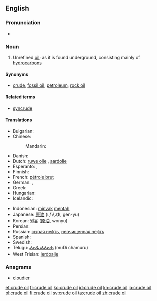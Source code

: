 {{wikipedia}}
==English==

===Pronunciation===
* {{audio|En-uk-crude oil.ogg|Audio (UK)}}

===Noun===
{{en-noun|head=[[crude]] [[oil]]|-}}

# Unrefined [[oil]]; as it is found underground, consisting mainly of [[hydrocarbon]]s

====Synonyms====
* {{sense|Unrefined oil}} [[crude]], [[fossil oil]], [[petroleum]], [[rock oil]]

====Related terms====
* [[syncrude]]

====Translations====
{{trans-top|unrefined oil}}
* Bulgarian: {{t-|bg|суров петрол}}
* Chinese: 
*: Mandarin: {{t|cmn|原油|tr=yuányóu|sc=Hani}}
* Danish: {{t|da|råolie|c}}
* Dutch: [[ruwe olie]] {{f}}, [[aardolie]] {{f}}
* Esperanto: {{t-|eo|nafto}}, {{t-|eo|krud petrolo}}
* Finnish: {{t+|fi|raakaöljy}}
* French: [[pétrole brut]] {{m}}
* German: {{t+|de|Rohöl|n}}, {{t+|de|Erdöl|n}}
* Greek: {{t-|el|αργό πετρέλαιο|n|tr=argó petrélaio}}
* Hungarian: {{t+|hu|nyersolaj}}
* Icelandic: {{t-|is|hráolía|f}}
{{trans-mid}}
* Indonesian: [[minyak]] [[mentah]]
* Japanese: [[原油]] (げんゆ, gen-yu)
* Korean: [[원유]] ([[原油]], wonyu)
* Persian: {{t-|fa|نفت خام|tr=naft-e xâm|sc=fa-Arab}}
* Russian: [[сырая нефть]], [[неочищенная нефть]] {{f}}
* Spanish: {{t+|es|crudo}}
* Swedish: {{t+|sv|råolja|c}}
* Telugu: [[ముడి చమురు]] (muDi chamuru)
* West Frisian: [[ierdoalje]]
{{trans-bottom}}

===Anagrams===
* [[cloudier#English|cloudier]]

[[et:crude oil]]
[[fr:crude oil]]
[[ko:crude oil]]
[[id:crude oil]]
[[kn:crude oil]]
[[ja:crude oil]]
[[pl:crude oil]]
[[fi:crude oil]]
[[sv:crude oil]]
[[ta:crude oil]]
[[zh:crude oil]]